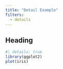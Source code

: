 ```yaml
---
title: "Detail Example"
filters:
  - details
---
```


## Heading

```r
#| details: true
library(ggplot2)
plot(iris)
```